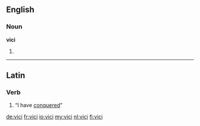 ==English==

===Noun===
'''vici'''

# {{plural of|[[vicus]]}}

----

==Latin==

===Verb===
{{la-verb-form|vīcī}}

# {{conjugation of|vinco|vincō|1|s|perf|ind|lang=la}} “I have [[conquer]]ed”

[[de:vici]]
[[fr:vici]]
[[io:vici]]
[[my:vici]]
[[nl:vici]]
[[fi:vici]]